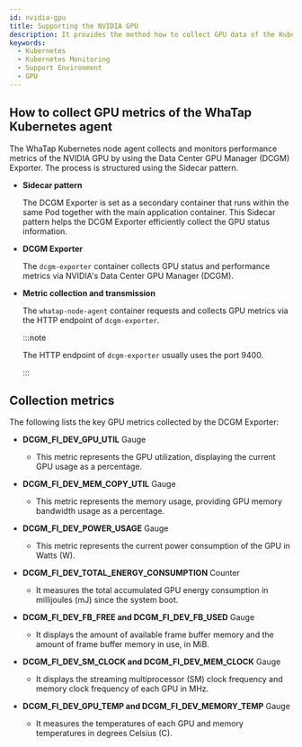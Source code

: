 ```yaml
---
id: nvidia-gpu
title: Supporting the NVIDIA GPU
description: It provides the method how to collect GPU data of the Kubernetes agent.
keywords:
  - Kubernetes
  - Kubernetes Monitoring
  - Support Environment
  - GPU
---
```


## How to collect GPU metrics of the WhaTap Kubernetes agent

The WhaTap Kubernetes node agent collects and monitors performance metrics of the NVIDIA GPU by using the Data Center GPU Manager (DCGM) Exporter. The process is structured using the Sidecar pattern.

- **Sidecar pattern**

  The DCGM Exporter is set as a secondary container that runs within the same Pod together with the main application container. This Sidecar pattern helps the DCGM Exporter efficiently collect the GPU status information.

- **DCGM Exporter** 

  The `dcgm-exporter` container collects GPU status and performance metrics via NVIDIA's Data Center GPU Manager (DCGM). 


- **Metric collection and transmission** 

  The `whatap-node-agent` container requests and collects GPU metrics via the HTTP endpoint of `dcgm-exporter`. 

  :::note 

  The HTTP endpoint of `dcgm-exporter` usually uses the port 9400.

  :::

## Collection metrics

The following lists the key GPU metrics collected by the DCGM Exporter: 



- **DCGM_FI_DEV_GPU_UTIL** <span class='type'>Gauge</span> 

  - This metric represents the GPU utilization, displaying the current GPU usage as a percentage. 



- **DCGM_FI_DEV_MEM_COPY_UTIL** <span class='type'>Gauge</span>

  - This metric represents the memory usage, providing GPU memory bandwidth usage as a percentage. 



- **DCGM_FI_DEV_POWER_USAGE** <span class='type'>Gauge</span>

  - This metric represents the current power consumption of the GPU in Watts (W). 


- **DCGM_FI_DEV_TOTAL_ENERGY_CONSUMPTION** <span class='type'>Counter</span>

  - It measures the total accumulated GPU energy consumption in millijoules (mJ) since the system boot. 





- **DCGM_FI_DEV_FB_FREE and DCGM_FI_DEV_FB_USED** <span class='type'>Gauge</span>

  - It displays the amount of available frame buffer memory and the amount of frame buffer memory in use, in MiB. 



- **DCGM_FI_DEV_SM_CLOCK and DCGM_FI_DEV_MEM_CLOCK** <span class='type'>Gauge</span>

  - It displays the streaming multiprocessor (SM) clock frequency and memory clock frequency of each GPU in MHz. 



- **DCGM_FI_DEV_GPU_TEMP and DCGM_FI_DEV_MEMORY_TEMP** <span class='type'>Gauge</span>

  - It measures the temperatures of each GPU and memory temperatures in degrees Celsius (C). 


